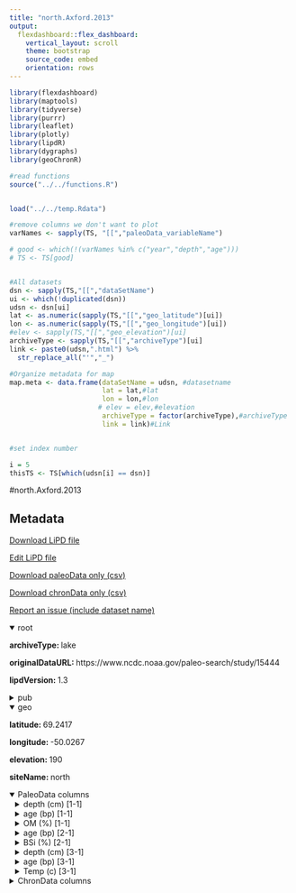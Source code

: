 ```yaml
---
title: "north.Axford.2013"
output: 
  flexdashboard::flex_dashboard:
    vertical_layout: scroll
    theme: bootstrap
    source_code: embed
    orientation: rows
---
```


```r
library(flexdashboard)
library(maptools)
library(tidyverse)
library(purrr)
library(leaflet)
library(plotly)
library(lipdR)
library(dygraphs)
library(geoChronR)

#read functions
source("../../functions.R")


load("../../temp.Rdata")

#remove columns we don't want to plot
varNames <- sapply(TS, "[[","paleoData_variableName")

# good <- which(!(varNames %in% c("year","depth","age")))
# TS <- TS[good]


#All datasets
dsn <- sapply(TS,"[[","dataSetName")
ui <- which(!duplicated(dsn))
udsn <- dsn[ui]
lat <- as.numeric(sapply(TS,"[[","geo_latitude")[ui])
lon <- as.numeric(sapply(TS,"[[","geo_longitude")[ui])
#elev <- sapply(TS,"[[","geo_elevation")[ui]
archiveType <- sapply(TS,"[[","archiveType")[ui]
link <- paste0(udsn,".html") %>% 
  str_replace_all("'","_")

#Organize metadata for map
map.meta <- data.frame(dataSetName = udsn, #datasetname
                       lat = lat,#lat
                       lon = lon,#lon
                      # elev = elev,#elevation
                       archiveType = factor(archiveType),#archiveType
                       link = link)#Link


#set index number

i = 5
thisTS <- TS[which(udsn[i] == dsn)]
```
#north.Axford.2013

Metadata {.sidebar}
-------------------------------------
[Download LiPD file](north.Axford.2013.lpd)
            

[Edit LiPD file](http://lipd.net/playground?source=http://lipdverse.org/namChironomid/north.Axford.2013.lpd)
            

[Download paleoData only (csv)](north.Axford.2013.csv)
            

[Download chronData only (csv)](north.Axford.2013-chron.csv)
            

[Report an issue (include dataset name)](https://github.com/nickmckay/LiPDverse/issues)

<details open style="margin-left: 0px">
<summary>root</summary>
<p style="margin-left: 0px"><strong>archiveType: </strong>lake
<p style="margin-left: 0px"><strong>originalDataURL: </strong>https://www.ncdc.noaa.gov/paleo-search/study/15444
<p style="margin-left: 0px"><strong>lipdVersion: </strong>1.3
</details>
<details>
<summary>pub</summary>
<details style="margin-left: 10px">
<summary>pub1</summary>
<p style="margin-left: 10px"><strong>pubYear: </strong>2013
</details>
</details>
<details open style="margin-left: 0px">
<summary>geo</summary>
<p style="margin-left: 0px"><strong>latitude: </strong>69.2417
<p style="margin-left: 0px"><strong>longitude: </strong>-50.0267
<p style="margin-left: 0px"><strong>elevation: </strong>190
<p style="margin-left: 0px"><strong>siteName: </strong>north
</details>
<details open>
<summary>PaleoData columns</summary>
<details style="margin-left: 10px">
<summary>depth (cm) [1-1]</summary>
<p style="margin-left: 10px"><strong>variableName: </strong>depth
<p style="margin-left: 10px"><strong>units: </strong>cm
</details>
<details style="margin-left: 10px">
<summary>age (bp) [1-1]</summary>
<p style="margin-left: 10px"><strong>variableName: </strong>age
<p style="margin-left: 10px"><strong>units: </strong>bp
</details>
<details style="margin-left: 10px">
<summary>OM (%) [1-1]</summary>
<p style="margin-left: 10px"><strong>variableName: </strong>OM
<p style="margin-left: 10px"><strong>units: </strong>%
<details>
<summary>interpretation</summary>
<details style="margin-left: 20px">
<summary>1</summary>
<p style="margin-left: 20px"><strong>interpDirection: </strong>1
<p style="margin-left: 20px"><strong>seasonality: </strong>SUMMER
<p style="margin-left: 20px"><strong>variable: </strong>T
<p style="margin-left: 20px"><strong>variableDetail: </strong>air
</details>
</details>
</details>
<details style="margin-left: 10px">
<summary>age (bp) [2-1]</summary>
<p style="margin-left: 10px"><strong>variableName: </strong>age
<p style="margin-left: 10px"><strong>units: </strong>bp
</details>
<details style="margin-left: 10px">
<summary>BSi (%) [2-1]</summary>
<p style="margin-left: 10px"><strong>variableName: </strong>BSi
<p style="margin-left: 10px"><strong>units: </strong>%
<details>
<summary>interpretation</summary>
<details style="margin-left: 20px">
<summary>1</summary>
<p style="margin-left: 20px"><strong>interpDirection: </strong>1
<p style="margin-left: 20px"><strong>seasonality: </strong>SUMMER
<p style="margin-left: 20px"><strong>variable: </strong>T
<p style="margin-left: 20px"><strong>variableDetail: </strong>air
</details>
</details>
</details>
<details style="margin-left: 10px">
<summary>depth (cm) [3-1]</summary>
<p style="margin-left: 10px"><strong>variableName: </strong>depth
<p style="margin-left: 10px"><strong>units: </strong>cm
</details>
<details style="margin-left: 10px">
<summary>age (bp) [3-1]</summary>
<p style="margin-left: 10px"><strong>variableName: </strong>age
<p style="margin-left: 10px"><strong>units: </strong>bp
</details>
<details style="margin-left: 10px">
<summary>Temp (c) [3-1]</summary>
<p style="margin-left: 10px"><strong>variableName: </strong>Temp
<p style="margin-left: 10px"><strong>units: </strong>c
<details>
<summary>interpretation</summary>
<details style="margin-left: 20px">
<summary>1</summary>
<p style="margin-left: 20px"><strong>interpDirection: </strong>1
<p style="margin-left: 20px"><strong>seasonality: </strong>JUL
<p style="margin-left: 20px"><strong>variable: </strong>T
<p style="margin-left: 20px"><strong>variableDetail: </strong>air
</details>
</details>
</details>
<details>
<summary>ChronData columns</summary>
<details style="margin-left: 10px">
<summary>depth (cm)</summary>
<p style="margin-left: 10px"><strong>variableName: </strong>depth
<p style="margin-left: 10px"><strong>units: </strong>cm
</details>
<details style="margin-left: 10px">
<summary>age (bp)</summary>
<p style="margin-left: 10px"><strong>variableName: </strong>age
<p style="margin-left: 10px"><strong>units: </strong>bp
</details>
<details style="margin-left: 10px">
<summary>fraction_modern ()</summary>
<p style="margin-left: 10px"><strong>variableName: </strong>fraction_modern
<p style="margin-left: 10px"><strong>units: </strong>
</details>
<details style="margin-left: 10px">
<summary>error ()</summary>
<p style="margin-left: 10px"><strong>variableName: </strong>error
<p style="margin-left: 10px"><strong>units: </strong>
</details>
<details style="margin-left: 10px">
<summary>d13C (permil)</summary>
<p style="margin-left: 10px"><strong>variableName: </strong>d13C
<p style="margin-left: 10px"><strong>units: </strong>permil
</details>
<details style="margin-left: 10px">
<summary>age14C (bp)</summary>
<p style="margin-left: 10px"><strong>variableName: </strong>age14C
<p style="margin-left: 10px"><strong>units: </strong>bp
</details>
<details style="margin-left: 10px">
<summary>age_error (1_s)</summary>
<p style="margin-left: 10px"><strong>variableName: </strong>age_error
<p style="margin-left: 10px"><strong>units: </strong>1_s
</details>
<details style="margin-left: 10px">
<summary>cal_age_error (2_s)</summary>
<p style="margin-left: 10px"><strong>variableName: </strong>cal_age_error
<p style="margin-left: 10px"><strong>units: </strong>2_s
</details>
<details style="margin-left: 10px">
<summary>age_type ()</summary>
<p style="margin-left: 10px"><strong>variableName: </strong>age_type
</details>
<details style="margin-left: 10px">
<summary>core_name ()</summary>
<p style="margin-left: 10px"><strong>variableName: </strong>core_name
</details>
<details style="margin-left: 10px">
<summary>lab_id ()</summary>
<p style="margin-left: 10px"><strong>variableName: </strong>lab_id
</details>
<details style="margin-left: 10px">
<summary>material_dated ()</summary>
<p style="margin-left: 10px"><strong>variableName: </strong>material_dated
</details>

Row {.tabset .tabset-fade}
-----------------------------------------------------------------------

### Sitemap

```r
  map.meta.split <- split(map.meta, map.meta$archiveType)


factpal <- colorFactor("Paired",map.meta$archiveType)
buff <- 15
l <- leaflet() %>% 
  addTiles() %>% 
  fitBounds(map.meta$lon[i]-buff,map.meta$lat[i]-buff,map.meta$lon[i]+buff,map.meta$lat[i]+buff)
  

  
  
names(map.meta.split) %>%
  purrr::walk( function(df) {
    l <<- l %>%
      addMarkers(data=map.meta.split[[df]],
                 lng=~lon, lat=~lat,
                 label=~as.character(archiveType),
                 popup=~paste(str_c('Dataset: <a href="',link,'">',dataSetName,'</a>'),
                                 # str_c("Elevation: ",elev),
                                  str_c("Archive Type: ",archiveType),
                                  sep = "<br>"),
                 group = df,
                 clusterOptions = markerClusterOptions(removeOutsideVisibleBounds = F),
                 labelOptions = labelOptions(noHide = F,
                                             direction = 'auto'))
  })

l %>%
  addLayersControl(position = "bottomleft",
    overlayGroups = names(map.meta.split),
    options = layersControlOptions(collapsed = FALSE,
                                   opacity = 0.8)
  )
```

### Search the LiPDverse (Beta! doesn't work well yet)
```r
#Add google search bar
htmltools::includeHTML("../../googleSearchChunk.html")
```


Row {.tabset .tabset-fade}
-----------------------------------------------------------------------

### OM (%) [1-1]
```r
plotCol(thisTS,ind = 3)
```

### BSi (%) [2-1]
```r
plotCol(thisTS,ind = 5)
```

### Temp (c) [3-1]
```r
plotCol(thisTS,ind = 8)
```

Row {.tabset .tabset-fade}
-----------------------------------------------------------------------

### depth (cm)
```r
plotCol(chronTS,ind = 1)
```

### age (bp)
```r
plotCol(chronTS,ind = 7)
```

### fraction_modern ()
```r
plotCol(chronTS,ind = 2)
```

### error ()
```r
plotCol(chronTS,ind = 3)
```

### d13C (permil)
```r
plotCol(chronTS,ind = 4)
```

### age14C (bp)
```r
plotCol(chronTS,ind = 5)
```

### age_error (1_s)
```r
plotCol(chronTS,ind = 6)
```

### cal_age_error (2_s)
```r
plotCol(chronTS,ind = 8)
```

### age_type ()
```r
plotCol(chronTS,ind = 9)
```

### core_name ()
```r
plotCol(chronTS,ind = 10)
```

### lab_id ()
```r
plotCol(chronTS,ind = 11)
```

### material_dated ()
```r
plotCol(chronTS,ind = 12)
```
